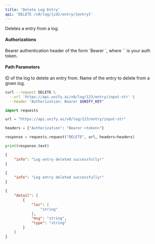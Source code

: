 ```yaml
---
title: 'Delete Log Entry'
api: 'DELETE /v0/log/{id}/entry/{entry}'
---
```

Deletes a entry from a log.

#### Authorizations

<ParamField header="Authorization" type="string" required="true">
  Bearer authentication header of the form `Bearer <token>`, where `<token>` is your auth token.
</ParamField>

#### Path Parameters

<ParamField query="id" type="string" required="true">
ID of the log to delete an entry from.
</ParamField>

<ParamField query="entry" type="string" required="true">
Name of the entry to delete from a given log.
</ParamField>

<RequestExample>

```bash cURL
curl --request DELETE \
  --url 'https://api.unify.ai/v0/log/123/entry/input-str' \
  --header "Authorization: Bearer $UNIFY_KEY"
```

```python Python
import requests

url = "https://api.unify.ai/v0/log/123/entry/input-str"

headers = {"Authorization": "Bearer <token>"}

response = requests.request("DELETE", url, headers=headers)

print(response.text)
```

</RequestExample>
<ResponseExample>

```json 200
{
    "info": "Log entry deleted successfully!"
}
```

```json 404
{
    "info": "Log entry deleted successfully!"
}
```

```json 422
{
    "detail": [
        {
            "loc": [
                "string"
            ],
            "msg": "string",
            "type": "string"
        }
    ]
}
```

</ResponseExample>
